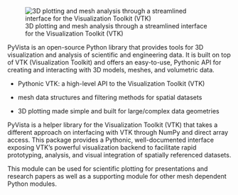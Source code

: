![3D plotting and mesh analysis through a streamlined interface for the Visualization Toolkit (VTK)](pyvista_logo.png)

PyVista is an open-source Python library that provides tools for 3D visualization and analysis of scientific and engineering data. It is built on top of VTK (Visualization Toolkit) and offers an easy-to-use, Pythonic API for creating and interacting with 3D models, meshes, and volumetric data.



- Pythonic VTK: a high-level API to the Visualization Toolkit (VTK)

- mesh data structures and filtering methods for spatial datasets

- 3D plotting made simple and built for large/complex data geometries

PyVista is a helper library for the Visualization Toolkit (VTK) that takes a different approach on interfacing with VTK through NumPy and direct array access. This package provides a Pythonic, well-documented interface exposing VTK’s powerful visualization backend to facilitate rapid prototyping, analysis, and visual integration of spatially referenced datasets.

This module can be used for scientific plotting for presentations and research papers as well as a supporting module for other mesh dependent Python modules.
